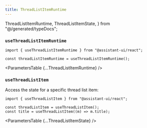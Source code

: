 ```yaml
---
title: ThreadListItemRuntime
---
```


  ThreadListItemRuntime,
  ThreadListItemState,
} from "@/generated/typeDocs";

### `useThreadListItemRuntime`

```tsx
import { useThreadListItemRuntime } from "@assistant-ui/react";

const threadListItemRuntime = useThreadListItemRuntime();
```

<ParametersTable {...ThreadListItemRuntime} />

### `useThreadListItem`

Access the state for a specific thread list item:

```tsx
import { useThreadListItem } from "@assistant-ui/react";

const threadListItem = useThreadListItem();
const title = useThreadListItem((m) => m.title);
```

<ParametersTable {...ThreadListItemState} />
